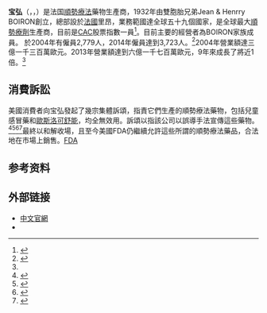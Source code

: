 {{Infobox company
| name              = 宝弘<br>Boiron
| logo              = 
| industry          = [[替代医学|替代医学]]
| type              = [[上市公司|上市公司]]
| traded_as         = {{Euronext|BOI|FR0000061129|XPAR}}
| foundation        = {{start date and age|1932|6|7|df=yes}}
| founders          = Jean Boiron<br />Henri Boiron
| key_people        = Valérie Poinsot (CEO)
| location          = {{FR}}[[梅西米|梅西米]]
| area_served       = worldwide
| revenue           = 6.04亿欧元 (2018年)
| profit            = 5740万欧元 (2018年)
| num_employees     = 3,723
| num_employees_num = 
| homepage          = {{URL|http://www.boiron.fr/}}
}}
'''宝弘'''（{{lang-fr|Boiron}}，{{IPA-fr|bwaʁɔ̃}}，{{euronext|BOI}}）是法国[[順勢療法|順勢療法]]藥物生產商，1932年由雙胞胎兄弟Jean & Henrry BOIRON創立，總部設於[[法國|法國]]里昂，業務範國達全球五十九個國家，是全球最大[[順勢療劑|順勢療劑]]生產商，目前是[[CAC_40指數|CAC]]股票指數一員<ref>{{Cite web |url=https://tw.stock.yahoo.com/us/q?s=BOI.PA&tt=2 |title=奇摩股市 |accessdate=2014-09-10 |archive-date=2014-09-10 |archive-url=https://web.archive.org/web/20140910215725/https://tw.stock.yahoo.com/us/q?s=BOI.PA&tt=2 |dead-url=no }}</ref>。目前主要的經營者為BOIRON家族成員。 於2004年有僱員2,779人，2014年僱員達到3,723人。<ref name="2013財報">{{Cite web |url=http://asp.zone-secure.net/v2/index.jsp?id=6635%2F8841%2F45233 |title=BOIRON 2013公開財報 |accessdate=2020-10-08 |archive-date=2014-11-14 |archive-url=https://web.archive.org/web/20141114214401/http://asp.zone-secure.net/v2/index.jsp?id=6635%2F8841%2F45233 |dead-url=no }}</ref>2004年營業額達三億一千三百萬歐元。2013年營業額達到六億一千七百萬歐元，9年來成長了將近1倍。<ref name="2013財報"/>

==消費訴訟==
美國消費者向宝弘發起了幾宗集體訴頌，指責它們生產的順勢療法藥物，包括兒童感冒藥和[[歐斯洛可舒能|歐斯洛可舒能]]，均全無效用。訴頌以指該公司以誤導手法宣傳這些藥物。<ref>{{Cite web |url=http://www.casewatch.org/civil/boiron/coldcalm/class_certification.pdf |title=Gina Delrosa vs Boiron, Inc. |accessdate=2014-09-06 |archive-date=2013-10-19 |archive-url=https://web.archive.org/web/20131019080805/http://www.casewatch.org/civil/boiron/coldcalm/class_certification.pdf |dead-url=no }}</ref><ref>{{Cite web |url=http://www.courthousenews.com/2011/08/01/38625.htm |title=Homeopathic Drugmaker Can't Nix Class Action |access-date=2014-09-06 |archive-date=2011-10-04 |archive-url=https://web.archive.org/web/20111004080251/http://www.courthousenews.com/2011/08/01/38625.htm |dead-url=no }}</ref><ref>{{Cite web |url=http://www.topclassactions.com/lawsuit-settlements/lawsuit-news/778-childrens-coldcalm-class-action-lawsuit- |title=Children's Coldcalm Class Action Lawsuit |accessdate=2014-09-06 |archive-date=2014-10-20 |archive-url=https://web.archive.org/web/20141020000447/http://topclassactions.com/lawsuit-settlements/lawsuit-news/778-childrens-coldcalm-class-action-lawsuit-/ |dead-url=no }}</ref><ref>{{Cite web |url=http://www.topclassactions.com/lawsuit-settlements/lawsuit-news/1309--boiron-oscillococcinum-class-action-lawsuit |title=Boiron Oscillococcinum Class Action Lawsuit |accessdate=2014-09-06 |archive-date=2012-02-29 |archive-url=https://www.webcitation.org/65nwE5PUd?url=http://www.topclassactions.com/lawsuit-settlements/lawsuit-news/1309--boiron-oscillococcinum-class-action-lawsuit |dead-url=no }}</ref>最終以和解收場，且至今美國FDA仍繼續允許這些所謂的順勢療法藥品，合法地在市場上銷售。[http://www.fda.gov/ICECI/ComplianceManuals/CompliancePolicyGuidanceManual/ucm074360.htm FDA]{{Wayback|url=http://www.fda.gov/ICECI/ComplianceManuals/CompliancePolicyGuidanceManual/ucm074360.htm |date=20160123131221 }}

== 参考资料 ==
{{reflist}}

==外部链接==
* [https://web.archive.org/web/20190618214427/https://www.boiron.com.tw/ 中文官網]
* {{url|http://www.boiron.com}}